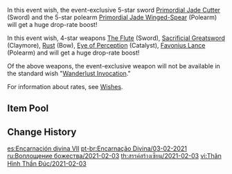 {{Wish
|name              = Epitome Invocation 2021-02-03
|image             = Epitome Invocation 2021-02-03.png
|type              = Weapon Event
|duration          = event
|time_start        = 2021-02-03 11:00:00
|time_start_offset = GMT+8
|time_end          = 2021-02-23 15:59:59
|link              = https://genshin.hoyoverse.com/en/news/detail/8514
|preceding         = Epitome Invocation/2021-01-12
|succeeding        = Epitome Invocation/2021-02-23
|alongside         = Invitation to Mundane Life/2021-02-03
|alongside2        = Dance of Lanterns/2021-02-17
}}
In this event wish, the event-exclusive 5-star sword [[Primordial Jade Cutter]] (Sword) and the 5-star polearm [[Primordial Jade Winged-Spear]] (Polearm) will get a huge drop-rate boost!

In this event wish, 4-star weapons [[The Flute]] (Sword), [[Sacrificial Greatsword]] (Claymore), [[Rust]] (Bow), [[Eye of Perception]] (Catalyst), [[Favonius Lance]] (Polearm) and will get a huge drop-rate boost!

Of the above weapons, the event-exclusive weapon will not be available in the standard wish "[[Wanderlust Invocation]]."

For information about rates, see [[Wishes]].

==Item Pool==
{{Wish Pool
|^Primordial Jade Cutter
|^Primordial Jade Winged-Spear
|^The Flute
|^Sacrificial Greatsword
|^Rust
|^Eye of Perception
|^Favonius Lance
|Amos' Bow
|Aquila Favonia
|Lost Prayer to the Sacred Winds
|Skyward Atlas
|Skyward Blade
|Skyward Harp
|Skyward Pride
|Skyward Spine
|Wolf's Gravestone
|Barbara
|Beidou
|Bennett
|Chongyun
|Diona
|Fischl
|Ningguang
|Noelle
|Razor
|Sucrose
|Xiangling
|Xingqiu
|Xinyan
|Dragon's Bane
|Favonius Codex
|Favonius Greatsword
|Favonius Sword
|Favonius Warbow
|Lion's Roar
|Rainslasher
|Sacrificial Bow
|Sacrificial Fragments
|Sacrificial Sword
|The Bell
|The Stringless
|The Widsith
|Black Tassel
|Bloodtainted Greatsword
|Cool Steel
|Debate Club
|Emerald Orb
|Ferrous Shadow
|Harbinger of Dawn
|Magic Guide
|Raven Bow
|Sharpshooter's Oath
|Skyrider Sword
|Slingshot
|Thrilling Tales of Dragon Slayers
}}

==Change History==
{{Change History|1.3}}

[[es:Encarnación divina VII]]
[[pt-br:Encarnação Divina/03-02-2021]]
[[ru:Воплощение божества/2021-02-03]]
[[th:สรรค์สร้างเซียน/2021-02-03]]
[[vi:Thân Hình Thần Đúc/2021-02-03]]